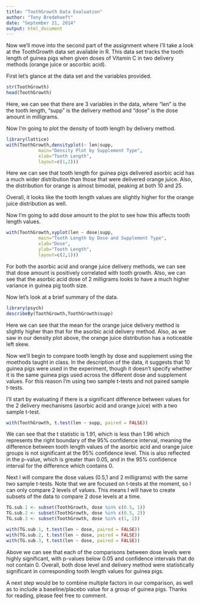 ```yaml
---
title: "ToothGrowth Data Evaluation"
author: "Tony Bredehoeft"
date: "September 21, 2014"
output: html_document
---
```


Now we'll move into the second part of the assignment where I'll take a look at the ToothGrowth data set available in R. This data set tracks the tooth length of guinea pigs when given doses of Vitamin C in two delivery methods (orange juice or ascorbic acid). 

First let's glance at the data set and the variables provided.

```r
str(ToothGrowth)
head(ToothGrowth)
```

Here, we can see that there are 3 variables in the data, where "len" is the the tooth length, "supp" is the delivery method and "dose" is the dose amount in milligrams. 

Now I'm going to plot the density of tooth length by delivery method.

```r
library(lattice)
with(ToothGrowth,densityplot(~ len|supp, 
            main="Density Plot by Supplement Type",
            xlab="Tooth Length", 
            layout=c(1,2)))
```

Here we can see that tooth length for guinea pigs delivered asorbic acid has a much wider distribution than those that were delivered orange juice. Also, the distribution for orange is almost bimodal, peaking at both 10 and 25. 

Overall, it looks like the tooth length values are slightly higher for the orange juice distribution as well.

Now I'm going to add dose amount to the plot to see how this affects tooth length values.

```r
with(ToothGrowth,xyplot(len ~ dose|supp, 
            main="Tooth Length by Dose and Supplement Type",
            xlab="Dose", 
            ylab="Tooth Length",
            layout=c(2,1)))
```

For both the asorbic acid and orange juice delivery methods, we can see that dose amount is positively correlated with tooth growth. Also, we can see that the asorbic acid dose of 2 milligrams looks to have a much higher variance in guinea pig tooth size.

Now let's look at a brief summary of the data.

```r
library(psych)
describeBy(ToothGrowth,ToothGrowth$supp)
```

Here we can see that the mean for the orange juice delivery method is slightly higher than that for the asorbic acid delivery method. Also, as we saw in our density plot above, the orange juice distribution has a noticeable left skew.

Now we'll begin to compare tooth length by dose and supplement using the moethods taught in class. In the description of the data, it suggests that 10 guinea pigs were used in the experiment, though it doesn't specify whether it is the same guinea pigs used across the different dose and supplement values. For this reason I'm using two sample t-tests and not paired sample t-tests.

I'll start by evaluating if there is a significant difference between values for the 2 delivery mechanisms (asorbic acid and orange juice) with a two sample t-test.

```r
with(ToothGrowth, t.test(len ~ supp, paired = FALSE))
```

We can see that the t statistic is 1.91, which is less than 1.96 which represents the right boundary of the 95% confidence interval, meaning the difference between tooth length values of the asorbic acid and orange juice groups is not significant at the 95% confidence level. This is also reflected in the p-value, which is greater than 0.05, and in the 95% confidence interval for the difference which contains 0.

Next I will compare the dose values (0.5,1 and 2 milligrams) with the same two sample t-tests. Note that we are focused on t-tests at the moment, so I can only compare 2 levels of values. This means I will have to create subsets of the data to compare 2 dose levels at a time.

```r
TG.sub.1 <- subset(ToothGrowth, dose %in% c(0.5, 1))
TG.sub.2 <- subset(ToothGrowth, dose %in% c(0.5, 2))
TG.sub.3 <- subset(ToothGrowth, dose %in% c(1, 2))

with(TG.sub.1, t.test(len ~ dose, paired = FALSE))
with(TG.sub.2, t.test(len ~ dose, paired = FALSE))
with(TG.sub.3, t.test(len ~ dose, paired = FALSE))
```

Above we can see that each of the comparisons between dose levels were highly significant, with p-values below 0.05 and confidence intervals that do not contain 0. Overall, both dose level and delivery method were statistically significant in corresponding tooth length values for guinea pigs.

A next step would be to combine multiple factors in our comparison, as well as to include a baseline/placebo value for a group of guinea pigs. Thanks for reading, please feel free to comment.
